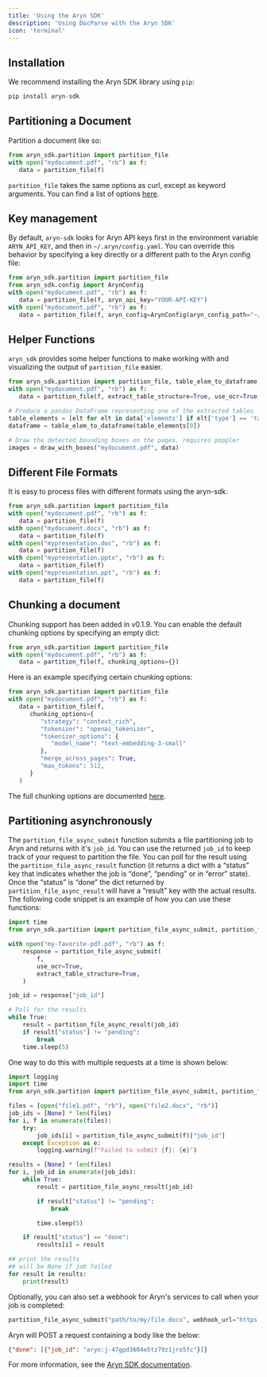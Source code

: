 ```yaml
---
title: 'Using the Aryn SDK'
description: 'Using DocParse with the Aryn SDK'
icon: 'terminal'
---
```


## Installation

We recommend installing the Aryn SDK library using `pip`:

```python
pip install aryn-sdk
```

## Partitioning a Document
Partition a document like so:

```python
from aryn_sdk.partition import partition_file
with open("mydocument.pdf", "rb") as f:
   data = partition_file(f)
```

``partition_file`` takes the same options as curl, except as keyword arguments. You can find a list of options [here](./processing_options).

## Key management

By default, ``aryn-sdk`` looks for Aryn API keys first in the environment variable ``ARYN_API_KEY``, and then in ``~/.aryn/config.yaml``. You can override this behavior by specifying a key directly or a different path to the Aryn config file:

```python
from aryn_sdk.partition import partition_file
from aryn_sdk.config import ArynConfig
with open("mydocument.pdf", "rb") as f:
   data = partition_file(f, aryn_api_key="YOUR-API-KEY")
with open("mydocument.pdf", "rb") as f:
   data = partition_file(f, aryn_config=ArynConfig(aryn_config_path="~/dotfiles/.aryn/config.yaml"))
```
## Helper Functions

``aryn_sdk`` provides some helper functions to make working with and visualizing the output of ``partition_file`` easier.

```python
from aryn_sdk.partition import partition_file, table_elem_to_dataframe, draw_with_boxes
with open("mydocument.pdf", "rb") as f:
   data = partition_file(f, extract_table_structure=True, use_ocr=True, extract_images=True, threshold=0.35)

# Produce a pandas DataFrame representing one of the extracted tables
table_elements = [elt for elt in data['elements'] if elt['type'] == 'table']
dataframe = table_elem_to_dataframe(table_elements[0])

# Draw the detected bounding boxes on the pages. requires poppler
images = draw_with_boxes("mydocument.pdf", data)
```
## Different File Formats

It is easy to process files with different formats using the aryn-sdk:

```python
from aryn_sdk.partition import partition_file
with open("mydocument.pdf", "rb") as f:
   data = partition_file(f)
with open("mydocument.docx", "rb") as f:
   data = partition_file(f)
with open("mypresentation.doc", "rb") as f:
   data = partition_file(f)
with open("mypresentation.pptx", "rb") as f:
   data = partition_file(f)
with open("mypresentation.ppt", "rb") as f:
   data = partition_file(f)
```

## Chunking a document

Chunking support has been added in v0.1.9. You can enable the default chunking options by specifying an empty dict:

```python
from aryn_sdk.partition import partition_file
with open("mydocument.pdf", "rb") as f:
   data = partition_file(f, chunking_options={})
```

Here is an example specifying certain chunking options:

```python
from aryn_sdk.partition import partition_file
with open("mydocument.pdf", "rb") as f:
   data = partition_file(f, 
      chunking_options={
         "strategy": "context_rich",
         "tokenizer": "openai_tokenizer",
         "tokenizer_options": {
            "model_name": "text-embedding-3-small"
         },
         "merge_across_pages": True,
         "max_tokens": 512,
      }
   )
```

The full chunking options are documented [here](/docparse/chunking_strategies).

## Partitioning asynchronously

The `partition_file_async_submit` function submits a file partitioning job to Aryn and returns with it's `job_id`. You
can use the returned `job_id` to keep track of your request to partition the file. You can poll for the result using
the `partition_file_async_result` function (it returns a dict with a “status” key that indicates whether the job is
“done”, “pending” or in “error” state). Once the “status” is “done” the dict returned by `partition_file_async_result`
will have a “result” key with the actual results. The following code snippet is an example of how you can use these
functions:

```python
import time
from aryn_sdk.partition import partition_file_async_submit, partition_file_async_result

with open("my-favorite-pdf.pdf", "rb") as f:
    response = partition_file_async_submit(
        f,
        use_ocr=True,
        extract_table_structure=True,
    )

job_id = response["job_id"]

# Poll for the results
while True:
    result = partition_file_async_result(job_id)
    if result["status"] != "pending":
        break
    time.sleep(5)
```

One way to do this with multiple requests at a time is shown below:

```python
import logging
import time
from aryn_sdk.partition import partition_file_async_submit, partition_file_async_result

files = [open("file1.pdf", "rb"), open("file2.docx", "rb")]
job_ids = [None] * len(files)
for i, f in enumerate(files):
    try:
        job_ids[i] = partition_file_async_submit(f)["job_id"]
    except Exception as e:
        logging.warning(f"Failed to submit {f}: {e}")

results = [None] * len(files)
for i, job_id in enumerate(job_ids):
    while True:
        result = partition_file_async_result(job_id)

        if result["status"] != "pending":
            break

        time.sleep(5)

    if result["status"] == "done":
        results[i] = result

## print the results
## will be None if job failed
for result in results:
    print(result)
```

Optionally, you can also set a webhook for Aryn's services to call when your job is completed:

```python
partition_file_async_submit("path/to/my/file.docx", webhook_url="https://example.com/alert")
```

Aryn will POST a request containing a body like the below:
```json
{"done": [{"job_id": "aryn:j-47gpd3604e5tz79z1jro5fc"}]}
```

For more information, see the [Aryn SDK documentation](/sdk-reference/partition).
